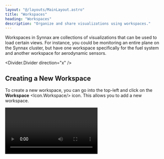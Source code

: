 ```yaml
---
layout: "@/layouts/MainLayout.astro"
title: "Workspaces"
heading: "Workspaces"
description: "Organize and share visualizations using workspaces."
---
```


Workspaces in Synnax are collections of visualizations that can be used to load
certain views. For instance, you could be monitoring an entire plane on the
Synnax cluster, but have one workspace specifically for the fuel system and
another workspace for aerodynamic sensors.

<Divider.Divider direction="x" />

## Creating a New Workspace
To create a new workspace, you can go into the top-left and click on the
**Workspace** <Icon.Workspace/> icon. This allows you to add a new workspace.

<Video client:only="react" id="console/workspaces/create" />

<Divider.Divider direction="x" />

## Loading a Workspace

Loading workspaces can be done by finding them in the Resources file tree on the
left hand side or clicking the workspace tab on the top.

<Video client:only="react" id="console/workspaces/load" />
